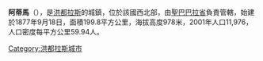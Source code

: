 '''阿蒂馬'''（{{lang-es|Atima}}），是[[洪都拉斯|洪都拉斯]]的城鎮，位於該國西北部，由[[聖巴巴拉省|聖巴巴拉省]]負責管轄，始建於1877年9月18日，面積199.8平方公里，海拔高度978米，2001年人口11,976，人口密度每平方公里59.94人。

{{coord|14|56|N|88|29|W|display=title|region:HN_type:city_source:GNS-enwiki}}

{{Honduras-geo-stub}}
[[Category:洪都拉斯城市|Category:洪都拉斯城市]]